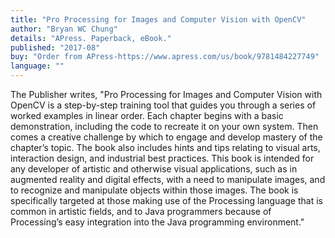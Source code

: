 ```yaml
---
title: "Pro Processing for Images and Computer Vision with OpenCV"
author: "Bryan WC Chung"
details: "APress. Paperback, eBook."
published: "2017-08"
buy: "Order from APress-https://www.apress.com/us/book/9781484227749"
language: ""
---
```


The Publisher writes, "Pro Processing for Images and Computer Vision with OpenCV is a step-by-step training tool that guides you through a series of worked examples in linear order. Each chapter begins with a basic demonstration, including the code to recreate it on your own system. Then comes a creative challenge by which to engage and develop mastery of the chapter’s topic. The book also includes hints and tips relating to visual arts, interaction design, and industrial best practices. This book is intended for any developer of artistic and otherwise visual applications, such as in augmented reality and digital effects, with a need to manipulate images, and to recognize and manipulate objects within those images. The book is specifically targeted at those making use of the Processing language that is common in artistic fields, and to Java programmers because of Processing’s easy integration into the Java programming environment."
